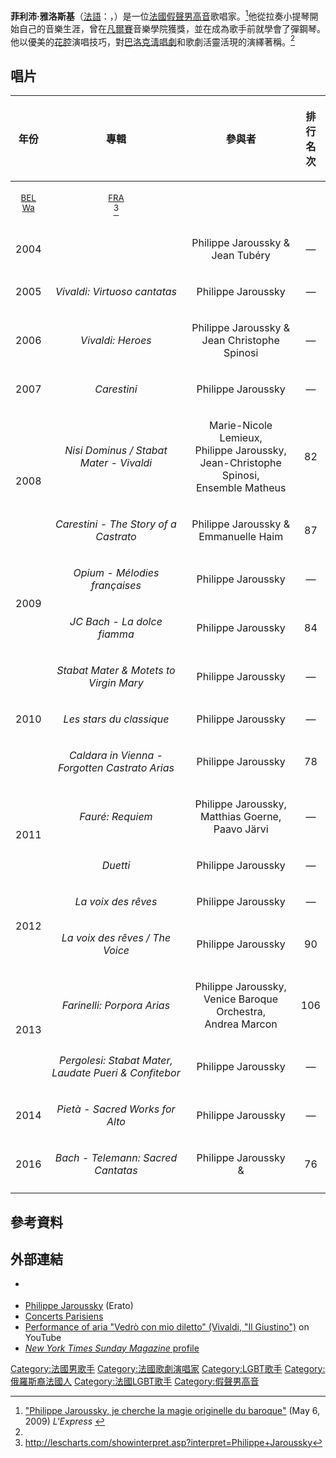 {{NoteTA
| T = zh-tw:菲利普·賈洛斯基;zh-cn:菲利沛·雅洛斯基;zh-hk:菲利沛·雅洛斯基
| 1 = zh-tw:菲利普·賈洛斯基;zh-cn:菲利沛·雅洛斯基;zh-hk:菲利沛·雅洛斯基
| 2 = zh-tw:賈洛斯基;zh-cn:雅洛斯基;zh-hk:雅洛斯基
}}
{{Infobox person
|name         = 菲利沛·雅洛斯基<br />{{lang|fr|Philippe Jaroussky}}
|image        = Philippe Jaroussky - Misteria Paschalia 2011 (1).JPG
|caption      = 菲利沛·雅洛斯基在{{tsl|en|Kraków Philharmonic|克拉科夫愛樂大廳}}，時値2011年的「[[復活節|復活]]之祕慶典」(Misteria Paschalia Festival)
|birth_name   = 菲利沛·雅洛斯基
|birth_date   = {{Birth date and age|df=y|1978|2|13}}
|birth_place  = {{FRA}}[[伊夫林省|伊夫林省]]{{tsl|en|Maisons-Laffitte|拉斐特居}}<ref>{{cite web|url=http://www.lexpress.fr/culture/musique/classique/philippe-jaroussky-je-cherche-la-magie-originelle-du-baroque_758795.html|title=Philippe Jaroussky: 'Je cherche la magie originelle du baroque'|publisher=''L'Express''|date=6 May 2009|accessdate=9 January 2010|language=fr}}</ref>
|death_date   = 
|death_place  = 
|death_cause  = 
|othername    = 
|occupation   = [[歌劇|歌劇歌手]]
|years_active = 1999年至今
|spouse       =
| website =[http://www.philippejaroussky.fr/ www.philippejaroussky.fr] 
}}

'''菲利沛·雅洛斯基'''（[[法語|法語]]：{{lang|fr|'''Philippe Jaroussky'''}}，{{bd|1978年|2月13日}}）是一位[[法國人|法國]][[假聲男高音|假聲男高音]]歌唱家。<ref name="L'Express">[http://www.lexpress.fr/culture/musique/classique/philippe-jaroussky-je-cherche-la-magie-originelle-du-baroque_758795.html "Philippe Jaroussky, je cherche la magie originelle du baroque"] (May 6, 2009) ''L'Express'' {{fr}}</ref>他從拉奏小提琴開始自己的音樂生涯，曾在[[凡爾賽市|凡爾賽]]音樂學院獲獎，並在成為歌手前就學會了彈鋼琴。他以優美的[[花腔|花腔]]演唱技巧，對[[巴洛克音樂|巴洛克]][[清唱套曲|淸唱劇]]和歌劇活靈活現的演繹著稱。<ref name="L'Express"/>

== 唱片 ==
{| class="wikitable"
!align="center" rowspan="2" width="10"|年份
!align="center" rowspan="2" width="280"|專輯
!align="center" rowspan="2" width="200"|參與者
!align="center" colspan="2" width="30"|排行名次
|-
!width="20"|<small>[[Ultratop|BEL <br>Wa]]</small><br>
!width="20"|<small>[[SNEP|FRA]]</small><br><ref name="lescharts">http://lescharts.com/showinterpret.asp?interpret=Philippe+Jaroussky</ref>
|-
|align="center"|2004
|''{{tsl|en|Un Concert pour Mazarin|Un Concert pour Mazarin}}''
|align="center"| Philippe Jaroussky & <br>Jean Tubéry
|align="center"|—
|align="center"|132
|-
|align="center"|2005
|''Vivaldi: Virtuoso cantatas''
|align="center"| Philippe Jaroussky
|align="center"|—
|align="center"|128
|-
|align="center"|2006
|''Vivaldi: Heroes''
|align="center"| Philippe Jaroussky & <br>Jean Christophe Spinosi
|align="center"|—
|align="center"|26
|-
|align="center"|2007
|''Carestini''
|align="center"| Philippe Jaroussky
|align="center"|—
|align="center"|30
|-
|align="center" rowspan="2"|2008
|''Nisi Dominus / Stabat Mater - Vivaldi''
|align="center"| Marie-Nicole Lemieux, <br>Philippe Jaroussky, <br>Jean-Christophe Spinosi, <br>Ensemble Matheus
|align="center"|82
|align="center"|11
|-
|''Carestini - The Story of a Castrato''
|align="center"| Philippe Jaroussky &<br> Emmanuelle Haim
|align="center"|87
|align="center"|92
|-
|align="center" rowspan="2"|2009
|''Opium - Mélodies françaises''
|align="center"| Philippe Jaroussky
|align="center"|—
|align="center"|46
|-
|''JC Bach - La dolce fiamma''
|align="center"| Philippe Jaroussky 
|align="center"|84
|align="center"|20
|-
|align="center" rowspan="3"|2010
|''Stabat Mater & Motets to Virgin Mary''
|align="center"| Philippe Jaroussky
|align="center"|—
|align="center"|167
|-
|''Les stars du classique''
|align="center"| Philippe Jaroussky 
|align="center"|—
|align="center"|155
|-
|''Caldara in Vienna - Forgotten Castrato Arias''
|align="center"| Philippe Jaroussky 
|align="center"|78
|align="center"|36
|-
|align="center" rowspan="2"|2011
|''Fauré: Requiem''
|align="center"| Philippe Jaroussky, <br> Matthias Goerne, <br> Paavo Järvi
|align="center"|—
|align="center"|74
|-
|''Duetti''
|align="center"| Philippe Jaroussky 
|align="center"|—
|align="center"|66
|-
|align="center" rowspan="2"|2012
|''La voix des rêves''
|align="center"| Philippe Jaroussky
|align="center"|—
|align="center"|36
|-
|''La voix des rêves / The Voice''
|align="center"| Philippe Jaroussky 
|align="center"|90
|align="center"|49
|-
|align="center" rowspan="2"|2013
|''Farinelli: Porpora Arias''
|align="center"| Philippe Jaroussky, <br>Venice Baroque Orchestra,<br>Andrea Marcon
|align="center"|106
|align="center"|10
|-
|''Pergolesi: Stabat Mater, Laudate Pueri & Confitebor''
|align="center"| Philippe Jaroussky
|align="center"|—
|align="center"|74
|-
|align="center"|2014
|''Pietà - Sacred Works for Alto''
|align="center"| Philippe Jaroussky
|align="center"|—
|align="center"|28
|-
|align="center"|2016
|''Bach - Telemann: Sacred Cantatas''
|align="center"| Philippe Jaroussky <br> & {{tsl|en|Freiburger Barockorchester|Freiburger Barockorchester}}
|align="center"|76
|align="center"|62
|-
|}

== 參考資料 ==
{{Reflist}}

== 外部連結 ==
{{Commons category|Philippe Jaroussky}}
* {{Official website|http://www.philippejaroussky.fr/}} {{fr}}
* [http://www.warnerclassics.com/philippe-jaroussky Philippe Jaroussky] (Erato)
* [https://web.archive.org/web/20120303032818/http://www.concertsparisiens.fr/rubrique/detail_artiste/philippe-jaroussky-contre-tenor.html?idArt=1 Concerts Parisiens] {{fr}}
* [https://www.youtube.com/watch?v=9zQX2XqAE8c Performance of aria "Vedrò con mio diletto" (Vivaldi, "Il Giustino")] on YouTube
* [http://www.nytimes.com/2010/11/21/magazine/21soprano-t.html?ref=magazine ''New York Times Sunday Magazine'' profile] {{en}}

{{Authority control}}

{{DEFAULTSORT:Jarouskky, Philippe}}
[[Category:法國男歌手|Category:法國男歌手]]
[[Category:法國歌劇演唱家|Category:法國歌劇演唱家]]
[[Category:LGBT歌手|Category:LGBT歌手]]
[[Category:俄羅斯裔法國人|Category:俄羅斯裔法國人]]
[[Category:法國LGBT歌手|Category:法國LGBT歌手]]
[[Category:假聲男高音|Category:假聲男高音]]